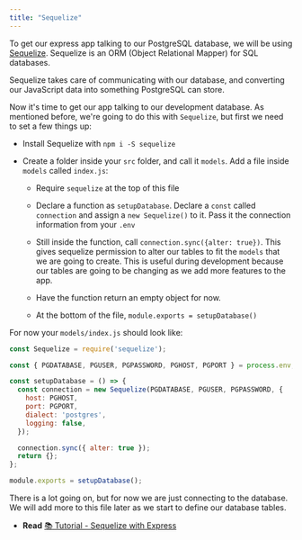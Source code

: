 ```yaml
---
title: "Sequelize"
---
```


To get our express app talking to our PostgreSQL database, we will be using [Sequelize](https://sequelize.org/). Sequelize is an ORM (Object Relational Mapper) for SQL databases. 

Sequelize takes care of communicating with our database, and converting our JavaScript data into something PostgreSQL can store.

Now it's time to get our app talking to our development database. As mentioned before, we're going to do this with `Sequelize`, but first we need to set a few things up:

- Install Sequelize with `npm i -S sequelize`

- Create a folder inside your `src` folder, and call it `models`. Add a file inside `models` called `index.js`:
    - Require `sequelize` at the top of this file

    - Declare a function as `setupDatabase`. Declare a `const` called `connection` and assign a `new Sequelize()` to it. Pass it the connection information from your `.env`

    - Still inside the function, call `connection.sync({alter: true})`. This gives sequelize permission to alter our tables to fit the `models` that we are going to create. This is useful during development because our tables are going to be changing as we add more features to the app.

    - Have the function return an empty object for now.

    - At the bottom of the file, `module.exports = setupDatabase()`

For now your `models/index.js` should look like: 

```js
const Sequelize = require('sequelize');

const { PGDATABASE, PGUSER, PGPASSWORD, PGHOST, PGPORT } = process.env;

const setupDatabase = () => {
  const connection = new Sequelize(PGDATABASE, PGUSER, PGPASSWORD, {
    host: PGHOST,
    port: PGPORT,
    dialect: 'postgres',
    logging: false,
  });

  connection.sync({ alter: true });
  return {};
};

module.exports = setupDatabase();
```
There is a lot going on, but for now we are just connecting to the database. We will add more to this file later as we start to define our database tables.


- **Read** [:books: Tutorial - Sequelize with Express](https://www.codementor.io/@mirko0/how-to-use-sequelize-with-node-and-express-i24l67cuz)